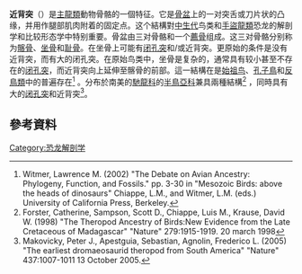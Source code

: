 '''近背突'''（{{lang-en|proximodorsal process}}）是[[主龍類|主龍類]]動物骨骼的一個特征。它是[[骨盆|骨盆]]上的一对突舌或刀片状的凸缘，并用作腿部肌肉附着的固定点。这个結構對[[中生代|中生代]]鸟类和[[手盜龍類|手盜龍類]]恐龙的解剖学和比较形态学中特别重要。骨盆由三对骨骼和一个[[骶骨|薦骨]]组成。这三对骨骼分别称为[[髂骨|髂骨]]、[[坐骨|坐骨]]和[[恥骨|耻骨]]。在坐骨上可能有[[闭孔突|闭孔突]]和/或近背突。更原始的条件是没有近背突，而有大的闭孔突。在原始鸟类中，坐骨是复杂的，通常具有较小甚至不存在的[[閉孔突|闭孔突]]，而近背突向上延伸至髂骨的前部。這一結構在是[[始祖鸟|始祖鸟]]、[[孔子鸟属|孔子鳥]]和[[反鳥類|反鳥類]]中的普遍存在<ref name="Witmer2002"> Witmer, Lawrence M. (2002) "The Debate on Avian Ancestry: Phylogeny, Function, and Fossils." pp. 3-30 in "Mesozoic Birds: above the heads of dinosaurs" Chiappe, L.M., and Witmer, L.M. (eds.) University of California Press, Berkeley.</ref> 。分布於南美的[[馳龍科|馳龍科]]的[[半鳥亞科|半鳥亞科]]兼具兩種結構<ref name="Forsteretal1998">Forster, Catherine, Sampson, Scott D., Chiappe, Luis M., Krause, David W. (1998) "The Theropod Ancestry of Birds:New Evidence from the Late Cretaceous of Madagascar" "Nature" 279:1915-1919. 20 march 1998</ref> ，同時具有大的[[閉孔突|闭孔突]]和近背突<ref name="Makovickyetal2005"> Makovicky, Peter J., Apestguia, Sebastian, Agnolin, Frederico L. (2005) "The earliest dromaeosaurid theropod from South America" "Nature" 437:1007-1011 13 October 2005.</ref>。


== 參考資料 ==
{{Reflist|2}}

{{anatomy-stub}}
[[Category:恐龙解剖学|Category:恐龙解剖学]]